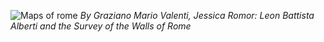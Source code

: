 ![Maps of rome](/images/week01/rome-maps.png)
_By Graziano Mario Valenti, Jessica Romor: Leon Battista Alberti and the Survey of the Walls of Rome_
